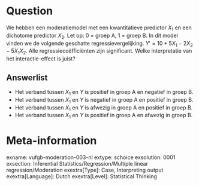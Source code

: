 Question
========
We hebben een moderatiemodel met een kwantitatieve predictor $X_1$ en een dichotome predictor $X_2$. Let op: 0 = groep A, 1 = groep B. In dit model vinden we de volgende geschatte regressievergelijking. $Y' = 10 + 5X_1 - 2X_2 - 5X_1 X_2$. Alle regressiecoëfficiënten zijn significant. Welke interpretatie van het interactie-effect is juist?

Answerlist
----------
* Het verband tussen $X_1$ en $Y$ is positief in groep A en negatief in groep B.
* Het verband tussen $X_1$ en $Y$ is negatief in groep A en positief in groep B.
* Het verband tussen $X_1$ en $Y$ is afwezig in groep A en positief in groep B.
* Het verband tussen $X_1$ en $Y$ is positief in groep A en afwezig in groep B.

Meta-information
================
exname: vufgb-moderation-003-nl
extype: schoice
exsolution: 0001
exsection: Inferential Statistics/Regression/Multiple linear regression/Moderation
exextra[Type]: Case, Interpreting output
exextra[Language]: Dutch
exextra[Level]: Statistical Thinking